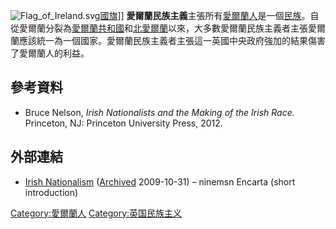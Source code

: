 [[File:Flag_of_Ireland.svg|thumb]][[愛爾蘭國旗|國旗]]]]
'''愛爾蘭民族主義'''主張所有[[愛爾蘭人|愛爾蘭人]]是一個[[民族|民族]]。自從愛爾蘭分裂為[[愛爾蘭共和國|愛爾蘭共和國]]和[[北愛爾蘭|北愛爾蘭]]以來，大多數愛爾蘭民族主義者主張愛爾蘭應該統一為一個國家。愛爾蘭民族主義者主張這一英國中央政府強加的結果傷害了愛爾蘭人的利益。

==參考資料==
* Bruce Nelson, ''Irish Nationalists and the Making of the Irish Race.'' Princeton, NJ: Princeton University Press, 2012.

==外部連結==
*[http://au.encarta.msn.com/encyclopedia_781528273/irish_nationalism.html Irish Nationalism] ([http://www.webcitation.org/5kwrWXvT6 Archived] 2009-10-31) – ninemsn Encarta (short introduction)

{{Types of nationalism}}

[[Category:愛爾蘭人|Category:愛爾蘭人]]
[[Category:英国民族主义|Category:英国民族主义]]